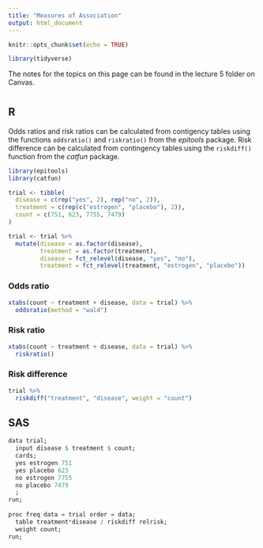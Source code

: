 ```yaml
---
title: "Measures of Association"
output: html_document
---
```


```r
knitr::opts_chunk$set(echo = TRUE)

library(tidyverse)
```

The notes for the topics on this page can be found in the lecture 5 folder on Canvas. 

# {.tabset .tabset-fade}

## R

Odds ratios and risk ratios can be calculated from contigency tables using the functions `oddsratio()` and `riskratio()` from the *epitools* package. Risk difference can be calculated from contingency tables using the `riskdiff()` function from the *catfun* package.

```r
library(epitools)
library(catfun)

trial <- tibble(
  disease = c(rep("yes", 2), rep("no", 2)), 
  treatment = c(rep(c("estrogen", "placebo"), 2)), 
  count = c(751, 623, 7755, 7479)
)

trial <- trial %>% 
  mutate(disease = as.factor(disease), 
         treatment = as.factor(treatment),
         disease = fct_relevel(disease, "yes", "no"), 
         treatment = fct_relevel(treatment, "estrogen", "placebo"))
```

### Odds ratio

```r
xtabs(count ~ treatment + disease, data = trial) %>% 
  oddsratio(method = "wald")
```

### Risk ratio

```r
xtabs(count ~ treatment + disease, data = trial) %>% 
  riskratio()
```

### Risk difference

```r
trial %>% 
  riskdiff("treatment", "disease", weight = "count")
```

## SAS

```r
data trial; 
  input disease $ treatment $ count; 
  cards; 
  yes estrogen 751
  yes placebo 623
  no estrogen 7755
  no placebo 7479
  ; 
run; 
  
proc freq data = trial order = data; 
  table treatment*disease / riskdiff relrisk; 
  weight count; 
run; 
```


